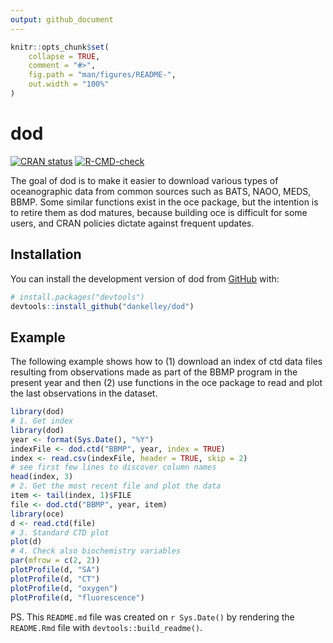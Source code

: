 ```yaml
---
output: github_document
---
```


<!-- README.md is generated from README.Rmd. Please edit that file -->

```r
knitr::opts_chunk$set(
    collapse = TRUE,
    comment = "#>",
    fig.path = "man/figures/README-",
    out.width = "100%"
)
```

# dod

<!-- badges: start -->
[![CRAN status](https://www.r-pkg.org/badges/version/dod)](https://CRAN.R-project.org/package=dod)
[![R-CMD-check](https://github.com/dankelley/dod/actions/workflows/R-CMD-check.yaml/badge.svg)](https://github.com/dankelley/dod/actions/workflows/R-CMD-check.yaml)
<!-- badges: end -->

The goal of dod is to make it easier to download various types of oceanographic data from common sources such as BATS, NAOO, MEDS, BBMP. Some similar functions exist in the oce package, but the intention is to retire them as dod matures, because building oce is difficult for some users, and CRAN policies dictate against frequent updates.

## Installation

You can install the development version of dod from [GitHub](https://github.com/) with:

``` r
# install.packages("devtools")
devtools::install_github("dankelley/dod")
```

## Example

The following example shows how to (1) download an index of ctd data files resulting from observations made as part of the BBMP program in the present year and then (2) use functions in the oce package to read and plot the last observations in the dataset.

```r
library(dod)
# 1. Get index
library(dod)
year <- format(Sys.Date(), "%Y")
indexFile <- dod.ctd("BBMP", year, index = TRUE)
index <- read.csv(indexFile, header = TRUE, skip = 2)
# see first few lines to discover column names
head(index, 3)
# 2. Get the most recent file and plot the data
item <- tail(index, 1)$FILE
file <- dod.ctd("BBMP", year, item)
library(oce)
d <- read.ctd(file)
# 3. Standard CTD plot
plot(d)
# 4. Check also biochemistry variables
par(mfrow = c(2, 2))
plotProfile(d, "SA")
plotProfile(d, "CT")
plotProfile(d, "oxygen")
plotProfile(d, "fluorescence")
```

PS. This `README.md` file was created on `r Sys.Date()` by rendering the
`README.Rmd` file with `devtools::build_readme()`.
